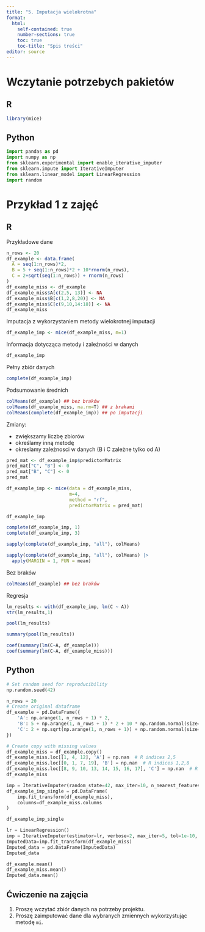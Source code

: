 ```yaml
---
title: "5. Imputacja wielokrotna"
format: 
  html:
    self-contained: true
    number-sections: true
    toc: true
    toc-title: "Spis treści"
editor: source
---
```


# Wczytanie potrzebych pakietów

::: panel-tabset
## R

```r
library(mice)
```

## Python

```python
import pandas as pd
import numpy as np
from sklearn.experimental import enable_iterative_imputer
from sklearn.impute import IterativeImputer
from sklearn.linear_model import LinearRegression
import random
```


:::

# Przykład 1 z zajęć

::: panel-tabset
## R

Przykładowe dane 

```r
n_rows <- 20
df_example <- data.frame(
  A = seq(1:n_rows)*2, 
  B = 5 + seq(1:n_rows)*2 + 10*rnorm(n_rows), 
  C = 2+sqrt(seq(1:n_rows)) + rnorm(n_rows)
)
df_example_miss <- df_example
df_example_miss$A[c(2,5, 13)] <- NA
df_example_miss$B[c(1,2,8,20)] <- NA
df_example_miss$C[c(9,10,14:18)] <- NA
df_example_miss
```

Imputacja z wykorzystaniem metody wielokrotnej imputacji

```r
df_example_imp <- mice(df_example_miss, m=1)
```

Informacja dotycząca metody i zależności w danych

```r
df_example_imp
```

Pełny zbiór danych

```r
complete(df_example_imp)
```

Podsumowanie średnich

```r
colMeans(df_example) ## bez braków
colMeans(df_example_miss, na.rm=T) ## z brakami
colMeans(complete(df_example_imp)) ## po imputacji
```

Zmiany:

- zwiększamy liczbę zbiorów
- określamy inną metodę
- okreslamy zależnosci w danych (B i C zależne tylko od A)

```r
pred_mat <- df_example_imp$predictorMatrix
pred_mat["C", "B"] <- 0
pred_mat["B", "C"] <- 0
pred_mat
```



```r
df_example_imp <- mice(data = df_example_miss, 
                       m=4, 
                       method = "rf", 
                       predictorMatrix = pred_mat)
```


```r
df_example_imp
```

```r
complete(df_example_imp, 1)
complete(df_example_imp, 3)
```

```r
sapply(complete(df_example_imp, "all"), colMeans)

sapply(complete(df_example_imp, "all"), colMeans) |> 
  apply(MARGIN = 1, FUN = mean)
```

Bez braków
```r
colMeans(df_example) ## bez braków
```

Regresja

```r
lm_results <- with(df_example_imp, lm(C ~ A))
str(lm_results,1)
```

```r
pool(lm_results)
```

```r
summary(pool(lm_results))
```

```r
coef(summary(lm(C~A, df_example)))
coef(summary(lm(C~A, df_example_miss)))
```

## Python

```python
# Set random seed for reproducibility
np.random.seed(42)

n_rows = 20
# Create original dataframe
df_example = pd.DataFrame({
    'A': np.arange(1, n_rows + 1) * 2,
    'B': 5 + np.arange(1, n_rows + 1) * 2 + 10 * np.random.normal(size=n_rows),
    'C': 2 + np.sqrt(np.arange(1, n_rows + 1)) + np.random.normal(size=n_rows)
})

# Create copy with missing values
df_example_miss = df_example.copy()
df_example_miss.loc[[1, 4, 12], 'A'] = np.nan  # R indices 2,5
df_example_miss.loc[[0, 1, 7, 19], 'B'] = np.nan  # R indices 1,2,8
df_example_miss.loc[[8, 9, 10, 13, 14, 15, 16, 17], 'C'] = np.nan  # R indices 9,10
df_example_miss
```

```python
imp = IterativeImputer(random_state=42, max_iter=10, n_nearest_features=None)
df_example_imp_single = pd.DataFrame(
    imp.fit_transform(df_example_miss),
    columns=df_example_miss.columns
)

df_example_imp_single
```

```python
lr = LinearRegression()
imp = IterativeImputer(estimator=lr, verbose=2, max_iter=5, tol=1e-10, imputation_order='roman')
ImputedData=imp.fit_transform(df_example_miss)
Imputed_data = pd.DataFrame(ImputedData)
Imputed_data
```

```python
df_example.mean()
df_example_miss.mean()
Imputed_data.mean()
```

:::


## Ćwiczenie na zajęcia

1. Proszę wczytać zbiór danych na potrzeby projektu.
2. Proszę zaimputować dane dla wybranych zmiennych wykorzystując metodę `mi`.



